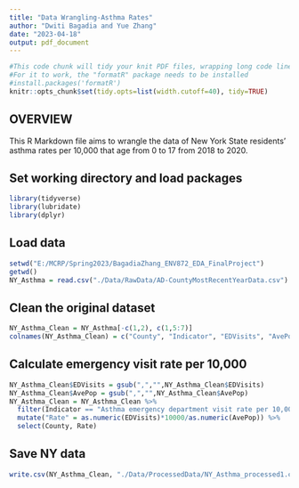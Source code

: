 ```yaml
---
title: "Data Wrangling-Asthma Rates"
author: "Dwiti Bagadia and Yue Zhang"
date: "2023-04-18"
output: pdf_document
---
```


```r
#This code chunk will tidy your knit PDF files, wrapping long code lines
#For it to work, the "formatR" package needs to be installed
#install.packages('formatR')
knitr::opts_chunk$set(tidy.opts=list(width.cutoff=40), tidy=TRUE)

```

## OVERVIEW

This R Markdown file aims to wrangle the data of New York State residents' asthma rates per 10,000 that age from 0 to 17 from 2018 to 2020.

## Set working directory and load packages
```r
library(tidyverse)
library(lubridate)
library(dplyr)
```

## Load data
```r
setwd("E:/MCRP/Spring2023/BagadiaZhang_ENV872_EDA_FinalProject")
getwd()
NY_Asthma = read.csv("./Data/RawData/AD-CountyMostRecentYearData.csv")

```

## Clean the original dataset
```r
NY_Asthma_Clean = NY_Asthma[-c(1,2), c(1,5:7)]
colnames(NY_Asthma_Clean) = c("County", "Indicator", "EDVisits", "AvePop")

```

## Calculate emergency visit rate per 10,000
```r
NY_Asthma_Clean$EDVisits = gsub(",","",NY_Asthma_Clean$EDVisits)
NY_Asthma_Clean$AvePop = gsub(",","",NY_Asthma_Clean$AvePop)
NY_Asthma_Clean = NY_Asthma_Clean %>% 
  filter(Indicator == "Asthma emergency department visit rate per 10,000 - aged 0-17 years")  %>% 
  mutate("Rate" = as.numeric(EDVisits)*10000/as.numeric(AvePop)) %>% 
  select(County, Rate)

```

## Save NY data
```r
write.csv(NY_Asthma_Clean, "./Data/ProcessedData/NY_Asthma_processed1.csv", row.names = FALSE)


```